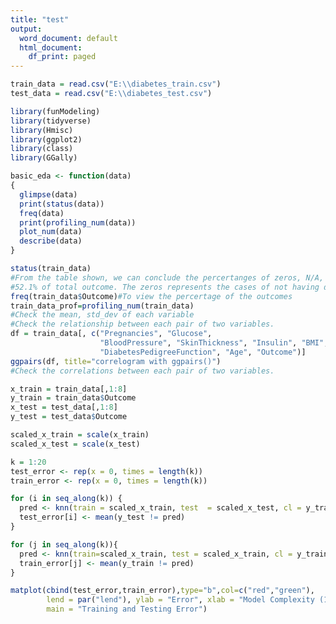 ---
title: "test"
output:
  word_document: default
  html_document:
    df_print: paged
---

```{r,include=FALSE}
train_data = read.csv("E:\\diabetes_train.csv")
test_data = read.csv("E:\\diabetes_test.csv")

library(funModeling) 
library(tidyverse) 
library(Hmisc)
library(ggplot2)
library(class)
library(GGally)
```

```{r}
basic_eda <- function(data)
{
  glimpse(data)
  print(status(data))
  freq(data)
  print(profiling_num(data))
  plot_num(data)
  describe(data)
}

status(train_data)
#From the table shown, we can conclude the percertanges of zeros, N/A, inf. And the table shows that there are 223 0s, which correspond
#52.1% of total outcome. The zeros represents the cases of not having diabetes
freq(train_data$Outcome)#To view the percertage of the outcomes
train_data_prof=profiling_num(train_data)
#Check the mean, std_dev of each variable
#Check the relationship between each pair of two variables.
df = train_data[, c("Pregnancies", "Glucose", 
                    "BloodPressure", "SkinThickness", "Insulin", "BMI", 
                    "DiabetesPedigreeFunction", "Age", "Outcome")]
ggpairs(df, title="correlogram with ggpairs()")
#Check the correlations between each pair of two variables.

x_train = train_data[,1:8]
y_train = train_data$Outcome
x_test = test_data[,1:8]
y_test = test_data$Outcome

scaled_x_train = scale(x_train)
scaled_x_test = scale(x_test)

k = 1:20
test_error <- rep(x = 0, times = length(k))
train_error <- rep(x = 0, times = length(k))

for (i in seq_along(k)) {
  pred <- knn(train = scaled_x_train, test  = scaled_x_test, cl = y_train, k = k[i])
  test_error[i] <- mean(y_test != pred)
}

for (j in seq_along(k)){
  pred <- knn(train=scaled_x_train, test = scaled_x_train, cl = y_train, k = k[j])
  train_error[j] <- mean(y_train != pred)
}

matplot(cbind(test_error,train_error),type="b",col=c("red","green"), 
        lend = par("lend"), ylab = "Error", xlab = "Model Complexity (1/K)",
        main = "Training and Testing Error")

```


